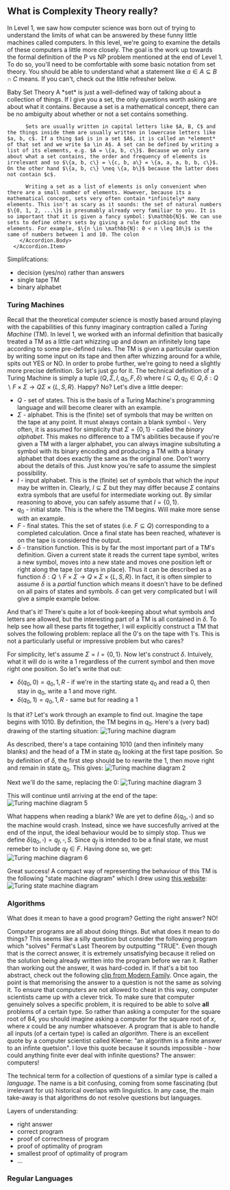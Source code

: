 
## What is Complexity Theory really?

In Level 1, we saw how computer science was born out of trying to understand the limits of what can be answered by these funny little machines called computers. In this level, we're going to examine the details of these computers a little more closely. The goal is the work up towards the formal definition of the $\mathsf{P}$ vs $\mathsf{NP}$ problem mentioned at the end of Level 1. To do so, you'll need to be comfortable with some basic notation from set theory. You should be able to understand what a statement like $a \in A \subseteq B \cap C$ means. If you can't, check out the little refresher below.


<Accordion >
      <Accordion.Item eventKey="0">
        <Accordion.Header>Baby Set Theory</Accordion.Header>
        <Accordion.Body>
          A *set* is just a well-defined way of talking about a collection of things. If I give you a set, the only questions worth asking are about what it contains. Because a set is a mathematical concept, there can be no ambiguity about whether or not a set contains something. 
          
          Sets are usually written in capital letters like $A, B, C$ and the things inside them are usually written in lowercase letters like $a, b, c$. If a thing $a$ is in a set $A$, it is called an *element* of that set and we write $a \in A$. A set can be defined by writing a list of its elements, e.g. $A = \{a, b, c\}$. Because we only care about what a set contains, the order and frequency of elements is irrelevant and so $\{a, b, c\} = \{c, b, a\} = \{a, a, a, b, b, c\}$. On the other hand $\{a, b, c\} \neq \{a, b\}$ because the latter does not contain $c$.

          Writing a set as a list of elements is only convenient when there are a small number of elements. However, because its a mathematical concept, sets very often contain *infinitely* many elements. This isn't as scary as it sounds: the set of natural numbers $\{0, 1, 2, ...\}$ is presumably already very familiar to you. It is so important that it is given a fancy symbol: $\mathbb{N}$. We can use sets to define others sets by giving a rule for picking out the elements. For example, $\{n \in \mathbb{N}: 0 < n \leq 10\}$ is the same of numbers between 1 and 10. The colon 
        </Accordion.Body>
      </Accordion.Item>
</Accordion>

Simplifcations:
- decision (yes/no) rather than answers
- single tape TM
- binary alphabet

### Turing Machines

Recall that the theoretical computer science is mostly based around playing with the capabilities of this funny imaginary contraption called a *Turing Machine* (TM). In level 1, we worked with an informal definition that basically treated a TM as a little cart whizzing up and down an infinitely long tape according to some pre-defined rules. The TM is given a particular question by writing some input on its tape and then after whizzing around for a while, spits out YES or NO. In order to probe further, we're going to need a slightly more precise definition. So let's just go for it. The technical definition of a Turing Machine is simply a tuple $(Q, \Sigma, I, q_0, F, \delta)$ where $I \subseteq Q, q_0 \in Q, \delta: Q \backslash F \times \Sigma \to Q \Sigma \times \{L, S, R\}$. Happy? No? Let's dive a little deeper:


* $Q$ - set of states. This is the basis of a Turing Machine's programming language and will become clearer with an example.
* $\Sigma$ - alphabet. This is the (finite) set of symbols that may be written on the tape at any point. It must always contain a blank symbol $\square$. Very often, it is assumed for simplicity that $\Sigma = \{0, 1\}$ - called the *binary alphabet*. This makes no difference to a TM's abilities because if you're given a TM with a larger alphabet, you can always imagine subsituting a symbol with its binary encoding and producing a TM with a binary alphabet that does exactly the same as the original one. Don't worry about the details of this. Just know you're safe to assume the simplest possibility.
* $I$ - input alphabet. This is the (finite) set of symbols that which the *input* may be written in. Clearly, $I \subseteq \Sigma$ but they may differ because $\Sigma$ contains extra symbols that are useful for intermediate working out. By similar reasoning to above, you can safely assume that $I = \{0, 1\}$.
* $q_0$ - initial state. This is the where the TM begins. Will make more sense with an example.
* $F$ - final states. This the set of states (i.e. $F \subseteq Q$) corresponding to a completed calculation. Once a final state has been reached, whatever is on the tape is considered the output.
* $\delta$ - transition function. This is by far the most important part of a TM's definition. Given a current state it reads the current tape symbol, writes a new symbol, moves into a new state and moves one position left or right along the tape (or stays in place). Thus it can be described as a function $\delta: Q\backslash F \times \Sigma \to Q \times \Sigma \times \{L, S, R\}$. In fact, it is often simpler to assume $\delta$ is a *partial* function which means it doesn't have to be defined on all pairs of states and symbols. $\delta$ can get very complicated but I will give a simple example below.

And that's it! There's quite a lot of book-keeping about what symbols and letters are allowed, but the interesting part of a TM is all contained in $\delta$. To help see how all these parts fit together, I will explicitly construct a TM that solves the following problem: replace all the 0's on the tape with 1's. This is not a particularly useful or impressive problem but who cares?

For simplicity, let's assume $\Sigma = I = \{0, 1\}$. Now let's construct $\delta$. Intuively, what it will do is write a 1 regardless of the current symbol and then move right one position. So let's write that out:
- $\delta(q_0, 0) = q_0, 1, R$ - if we're in the starting state $q_0$ and read a 0, then stay in $q_0$, write a 1 and move right. 
- $\delta(q_0, 1) = q_0, 1, R$ - same but for reading a 1

Is that it? Let's work through an example to find out. Imagine the tape begins with $1010$. By definition, the TM begins in $q_0$. Here's a (very bad) drawing of the starting situation:
![Turing machine diagram](./imgs/tm-basic-1.jpg)

As described, there's a tape containing $1010$ (and then infinitely many blanks) and the head of a TM in state $q_0$ looking at the first tape position. So by definition of $\delta$, the first step should be to rewrite the 1, then move right and remain in state $q_0$. This gives:
![Turing machine diagram 2](./imgs/tm-basic-2.jpg)

Next we'll do the same, replacing the 0:
![Turing machine diagram 3](./imgs/tm-basic-3.jpg)

This will continue until arriving at the end of the tape:
![Turing machine diagram 5](./imgs/tm-basic-5.jpg)

What happens when reading a blank? We are yet to define $\delta(q_0, \square)$ and so the machine would crash. Instead, since we have succesfully arrived at the end of the input, the ideal behaviour would be to simply stop. Thus we define $\delta(q_0, \square) = q_f, \square, S$. Since $q_f$ is intended to be a final state, we must remeber to include $q_f \in F$. Having done so, we get:
![Turing machine diagram 6](./imgs/tm-basic-6.jpg)

Great success! A compact way of representing the behaviour of this TM is the following "state machine diagram" which I drew using [this website](https://turingmachine.io/):
![Turing state machine diagram](./imgs/tm-sm.png)



### Algorithms

What does it mean to have a good program? Getting the right answer? NO!


Computer programs are all about doing things. But what does it mean to do things? This seems like a silly question but consider the following program which "solves" Fermat's Last Theorem by outputting "TRUE". Even though that is the correct answer, it is extremely unsatisfying because it relied on the solution being already written into the program before we ran it. Rather than working out the answer, it was hard-coded in. If that's a bit too abstract, check out the following [clip from Modern Family](https://www.youtube.com/shorts/MHzvbvgqHO4). Once again, the point is that memorising the answer to a question is not the same as solving it. To ensure that computers are not allowed to cheat in this way, computer scientists came up with a clever trick. To make sure that computer genuinely solves a specific problem, it is required to be able to solve **all** problems of a certain type. So rather than asking a computer for the square root of $84$, you should imagine asking a computer for the square root of $x$, where $x$ could be any number whatsoever. A program that is able to handle all inputs (of a certain type) is called an *algorithm*. There is an excellent quote by a computer scientist called Kleene: "an algorithm is a finite answer to an infinte quetsion". I love this quote because it sounds impossible - how could anything finite ever deal with infinite questions? The answer: computers!

The technical term for a collection of questions of a similar type is called a *language*. The name is a bit confusing, coming from some fascinating (but irrelevant for us) historical overlaps with linguistics. In any case, the main take-away is that algorithms do not resolve questions but languages. 

Layers of understanding:
- right answer
- correct program
- proof of correctness of program
- proof of optimality of program
- smallest proof of optimality of program
- ...

### Regular Languages